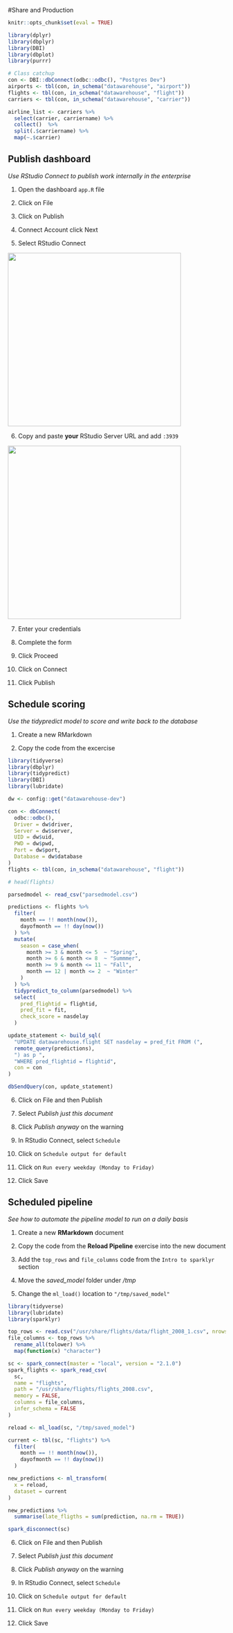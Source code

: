 #Share and Production

```r
knitr::opts_chunk$set(eval = TRUE)
```


```r

library(dplyr)
library(dbplyr)
library(DBI)
library(dbplot)
library(purrr)

# Class catchup
con <- DBI::dbConnect(odbc::odbc(), "Postgres Dev")
airports <- tbl(con, in_schema("datawarehouse", "airport"))
flights <- tbl(con, in_schema("datawarehouse", "flight"))
carriers <- tbl(con, in_schema("datawarehouse", "carrier"))

airline_list <- carriers %>%  
  select(carrier, carriername) %>%   
  collect()  %>%                     
  split(.$carriername) %>%           
  map(~.$carrier)     

```

## Publish dashboard
*Use RStudio Connect to publish work internally in the enterprise*

1. Open the dashboard `app.R` file

2. Click on File

3. Click on Publish

4. Connect Account click Next

5. Select RStudio Connect

<img src="images/select-connect.PNG" width = 400>

6. Copy and paste **your** RStudio Server URL and add `:3939`

<img src="images/rsc-server.PNG" width = 400>

7. Enter your credentials

8. Complete the form

9. Click Proceed

10. Click on Connect

11. Click Publish

## Schedule scoring
*Use the tidypredict model to score and write back to the database*

1. Create a new RMarkdown

2. Copy the code from the excercise
```r
library(tidyverse)
library(dbplyr)
library(tidypredict)
library(DBI)
library(lubridate)

dw <- config::get("datawarehouse-dev")

con <- dbConnect(
  odbc::odbc(),
  Driver = dw$driver,
  Server = dw$server,
  UID = dw$uid,
  PWD = dw$pwd,
  Port = dw$port,
  Database = dw$database
)
flights <- tbl(con, in_schema("datawarehouse", "flight"))

# head(flights)

parsedmodel <- read_csv("parsedmodel.csv")

predictions <- flights %>%
  filter(
    month == !! month(now()),
    dayofmonth == !! day(now())
  ) %>%
  mutate(
    season = case_when(
      month >= 3 & month <= 5  ~ "Spring",
      month >= 6 & month <= 8  ~ "Summmer",
      month >= 9 & month <= 11 ~ "Fall",
      month == 12 | month <= 2  ~ "Winter"
    )
  ) %>%
  tidypredict_to_column(parsedmodel) %>%
  select(
    pred_flightid = flightid,
    pred_fit = fit,
    check_score = nasdelay
  )

update_statement <- build_sql(
  "UPDATE datawarehouse.flight SET nasdelay = pred_fit FROM (",
  remote_query(predictions),
  ") as p ",
  "WHERE pred_flightid = flightid",
  con = con
)

dbSendQuery(con, update_statement)

```

6. Click on File and then Publish

7. Select *Publish just this document*

8. Click *Publish anyway* on the warning

9. In RStudio Connect, select `Schedule`

10. Click on `Schedule output for default`

11. Click on `Run every weekday (Monday to Friday)`

12. Click Save

## Scheduled pipeline
*See how to automate the pipeline model to run on a daily basis*

1. Create a new **RMarkdown** document

2. Copy the code from the **Reload Pipeline** exercise into the new document

3. Add the `top_rows` and `file_columns` code from the `Intro to sparklyr` section

4. Move the *saved_model* folder under */tmp*

5. Change the `ml_load()` location to `"/tmp/saved_model"`
```r
library(tidyverse)
library(lubridate)
library(sparklyr)

top_rows <- read.csv("/usr/share/flights/data/flight_2008_1.csv", nrows = 5)
file_columns <- top_rows %>%
  rename_all(tolower) %>%
  map(function(x) "character")

sc <- spark_connect(master = "local", version = "2.1.0")
spark_flights <- spark_read_csv(
  sc,
  name = "flights",
  path = "/usr/share/flights/flights_2008.csv",
  memory = FALSE,
  columns = file_columns,
  infer_schema = FALSE
)

reload <- ml_load(sc, "/tmp/saved_model")

current <- tbl(sc, "flights") %>%
  filter(
    month == !! month(now()),
    dayofmonth == !! day(now())
  )

new_predictions <- ml_transform(
  x = reload,
  dataset = current
)

new_predictions %>%
  summarise(late_fligths = sum(prediction, na.rm = TRUE))

spark_disconnect(sc)

```

6. Click on File and then Publish

7. Select *Publish just this document*

8. Click *Publish anyway* on the warning

9. In RStudio Connect, select `Schedule`

10. Click on `Schedule output for default`

11. Click on `Run every weekday (Monday to Friday)`

12. Click Save







